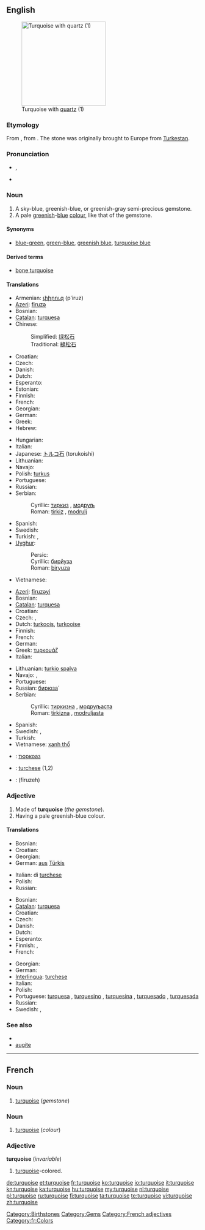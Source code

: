 {{was wotd|2007|September|5}}
{{wikipedia}}
==English==
[[Image:Turquoise_with_quartz.jpg|thumb|right|220px|Turquoise with [[quartz]] (1)]]

===Etymology===
From {{etyl|frm}} {{term|turkeis|lang=frm}}, from {{etyl|fro}} {{term|turqueise||Turkish|lang=fro}}. The stone was originally brought to Europe from [[w:Turkestan|Turkestan]].

===Pronunciation===
* {{a|UK}} {{IPA|/ˈtɜː(ɹ).kwɔɪz/|/ˈtɜː(ɹ).kwɔɪs/}}, {{SAMPA|/"t3:(r).kwOIz/|/"t3:(r).kwOIs/}}
* {{audio|En-us-turquoise.ogg|Audio}}

===Noun===
{{en-noun}}

# A sky-blue, greenish-blue, or greenish-gray semi-precious gemstone.
# A pale [[green]]ish-[[blue]] [[color|colour]], like that of the gemstone.
#: {{color panel|40E0D0}}

====Synonyms====
* {{sense|colour}} [[blue-green]], [[green-blue]], [[greenish blue]], [[turquoise blue]]

====Derived terms====
* [[bone turquoise]]

====Translations====
{{trans-top|gemstone}}
* Armenian: [[փիրուզ]] (p'iruz)
* [[Azeri]]: [[firuzə]]
* Bosnian: {{t-|bs|tirkiz|m}}
* [[Catalan]]: [[turquesa]] {{f}}
* Chinese:
*: Simplified: [[绿松石]]
*: Traditional: [[綠松石]]
* Croatian: {{t-|hr|tirkiz|m}}
* Czech: {{t-|cs|tyrkys|m}}
* Danish: {{t-|da|turkis|c}}
* Dutch: {{t+|nl|turkoois}}
* Esperanto: {{t-|eo|turkiso|xs=Esperanto}}
* Estonian: {{t-|et|türkiis}}
* Finnish: {{t+|fi|turkoosi}}
* French: {{t+|fr|turquoise|f}}
* Georgian: {{t+|ka|ფირუზი|sc=Geor|xs=Georgian}}
* German: {{t-|de|Türkis|m}}
* Greek: {{t+|el|τουρκουάζ|n|tr=tourkouáz}}
* Hebrew: {{t+|he|טורקיז}}
{{trans-mid}}
* Hungarian: {{t|hu|türkiz}}
* Italian: {{t+|it|turchese|m}}
* Japanese: [[トルコ石]] (torukoishi)
* Lithuanian: {{t-|lt|turkis|xs=Lithuanian}}
* Navajo: {{tø|nv|dootłʼizhii}}
* Polish: [[turkus]]
* Portuguese: {{t+|pt|turquesa|f}}
* Russian: {{t+|ru|бирюза|f|alt=бирюза́|tr=birjuzá}}
* Serbian:
*: Cyrillic: [[тиркиз#Serbian|тиркиз]] {{m}}, [[модруљ#Serbian|модруљ]] {{m}}
*: Roman: [[tirkiz#Serbian|tirkiz]] {{m}}, [[modrulj#Serbian|modrulj]] {{m}}
* Spanish: {{t-|es|turquesa|f}}
* Swedish: {{t+|sv|turkos|c}}
* Turkish: {{t+|tr|turkuaz}}, {{t|tr|firuze}}
* [[Uyghur]]:
*: Persic: {{Arab|[[بىريۇزا]]}}
*: Cyrillic: [[бирйуза]]
*: Roman: [[biryuza]]
* Vietnamese: {{t-|vi|ngọc lam|xs=Vietnamese}}
{{trans-bottom}}

{{trans-top|colour}}
* [[Azeri]]: [[firuzəyi]]
* Bosnian: {{t-|bs|tirkizna|f}}
* [[Catalan]]: [[turquesa]] {{f}}
* Croatian: {{t-|hr|tirkizna|f}}
* Czech: {{t+|cs|tyrkysový|m}},  {{t|cs|tyrkysová|f}}
* Dutch: [[turkoois]], [[turkooise]]
* Finnish: {{t+|fi|turkoosi}}
* French: {{t+|fr|turquoise|f}}
* German: {{t-|de|Türkis|n}}
* Greek: [[τυρκουάζ]]
* Italian: {{t+|it|turchese|m}}
{{trans-mid}}
* Lithuanian: [[turkio spalva]] {{f}}
* Navajo: {{tø|nv|dootłʼizhii}}, {{tø|nv|dootłʼizh}}
* Portuguese: {{t+|pt|turquesa|m}}
* Russian: [[бирюза|бирюза́]]
* Serbian:
*: Cyrillic: [[тиркизна#Serbian|тиркизна]] {{f}}, [[модруљаста]] {{m}}
*: Roman: [[tirkizna#Serbian|tirkizna]] {{f}}, [[modruljasta]] {{m}}
* Spanish: {{t-|es|turquesa|m}}
* Swedish: {{t+|sv|turkos|c}}, {{t|sv|turkosfärg|c}}
* Turkish: {{t+|tr|turkuaz}}
* Vietnamese: [[xanh thổ]]
{{trans-bottom}}

{{checktrans-top}}
<!--Remove this section once all of the translations below have been moved into the tables above.-->
* {{ttbc|bg}}: [[тюркоаз]] {{m}}
* {{ttbc|Interlingua}}: [[turchese]] (1,2)
* {{ttbc|Persian}}: {{fa-Arab|[[فیروزه]]}} (firuzeh)
{{trans-bottom}}

===Adjective===
{{en-adj}}

# Made of '''turquoise''' (''the gemstone'').
# Having a pale greenish-blue colour.

====Translations====
{{trans-top|made of turquoise}}
* Bosnian: {{t-|bs|tirkizan}}
* Croatian: {{t-|hr|tirkizan}}
* Georgian: {{t+|ka|ფირუზი|sc=Geor|xs=Georgian}}
* German: [[aus]] [[Türkis]]
{{trans-mid}}
* Italian: di [[turchese]] {{m|f}}
* Polish: {{t+|pl|turkusowy|m}}
* Russian: {{t+|ru|бирюзовый|tr=bir'uzóvyj}}
{{trans-bottom}}

{{trans-top|having a pale greenish-blue colour}}
* Bosnian: {{t-|bs|tirkizan}}
* [[Catalan]]: [[turquesa]] {{m}}
* Croatian: {{t-|hr|tirkizan}}
* Czech: {{t+|cs|tyrkysový|m}}
* Danish: {{t-|da|turkis}}
* Dutch: {{t+|nl|turkoois|n}}
* Esperanto: {{t|eo|turkisa|xs=Esperanto}}
* Finnish: {{t+|fi|turkoosi}}, {{t|fi|turkoosinvärinen}}
* French: {{t+|fr|turquoise|m|f}}
{{trans-mid}}
* Georgian: {{t|ka|ფირუზისფერი|sc=Geor|xs=Georgian}}
* German: {{t+|de|türkis}}
* [[Interlingua]]: [[turchese]]
* Italian: {{t+|it|turchese|m|f}}
* Polish: {{t+|pl|turkusowy|m}}
* Portuguese: [[turquesa]] {{m|f}}, [[turquesino]] {{m}}, [[turquesina]] {{f}}, [[turquesado]] {{m}}, [[turquesada]] {{f}}
* Russian: {{t+|ru|бирюзовый|tr=bir'uzóvyj}}
* Swedish: {{t+|sv|turkos}}, {{t|sv|turkosfärgad}}
{{trans-bottom}}

===See also===
* {{list|en|blues}}
* [[augite]]

[[Category:Birthstones]]
[[Category:Gems]]

----

==French==

===Noun===
{{fr-noun|f}}

# [[turquoise#English|turquoise]] (''gemstone'')

===Noun===
{{fr-noun|m}}

# [[turquoise#English|turquoise]] (''colour'')

===Adjective===
'''turquoise''' (''invariable'')

# [[turquoise#English|turquoise]]-colored.

[[Category:French adjectives]]
[[Category:fr:Colors]]

[[de:turquoise]]
[[et:turquoise]]
[[fr:turquoise]]
[[ko:turquoise]]
[[io:turquoise]]
[[it:turquoise]]
[[kn:turquoise]]
[[ka:turquoise]]
[[hu:turquoise]]
[[my:turquoise]]
[[nl:turquoise]]
[[pl:turquoise]]
[[ru:turquoise]]
[[fi:turquoise]]
[[ta:turquoise]]
[[te:turquoise]]
[[vi:turquoise]]
[[zh:turquoise]]